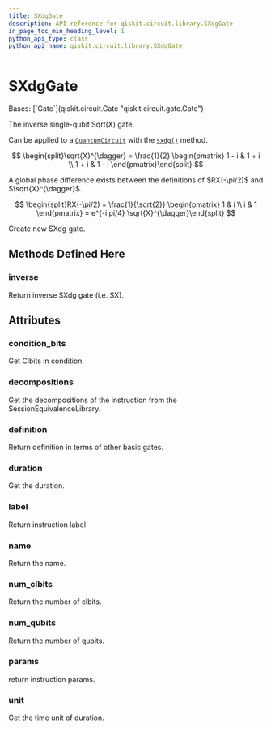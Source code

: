 ```yaml
---
title: SXdgGate
description: API reference for qiskit.circuit.library.SXdgGate
in_page_toc_min_heading_level: 1
python_api_type: class
python_api_name: qiskit.circuit.library.SXdgGate
---
```


# SXdgGate

<Class id="qiskit.circuit.library.SXdgGate" isDedicatedPage={true} github="https://github.com/qiskit/qiskit/tree/stable/0.24/qiskit/circuit/library/standard_gates/sx.py" signature="SXdgGate(label=None)" modifiers="class">
  Bases: [`Gate`](qiskit.circuit.Gate "qiskit.circuit.gate.Gate")

  The inverse single-qubit Sqrt(X) gate.

  Can be applied to a [`QuantumCircuit`](qiskit.circuit.QuantumCircuit "qiskit.circuit.QuantumCircuit") with the [`sxdg()`](qiskit.circuit.QuantumCircuit#sxdg "qiskit.circuit.QuantumCircuit.sxdg") method.

$$
\begin{split}\sqrt{X}^{\dagger} = \frac{1}{2} \begin{pmatrix}
1 - i & 1 + i \\
1 + i & 1 - i
\end{pmatrix}\end{split}
$$

  <Admonition title="Note" type="note">
    A global phase difference exists between the definitions of $RX(-\pi/2)$ and $\sqrt{X}^{\dagger}$.

$$
\begin{split}RX(-\pi/2) = \frac{1}{\sqrt{2}} \begin{pmatrix}
1 & i \\
i & 1
\end{pmatrix}
= e^{-i pi/4} \sqrt{X}^{\dagger}\end{split}
$$
  </Admonition>

  Create new SXdg gate.

  ## Methods Defined Here

  <span id="qiskit-circuit-library-sxdggate-inverse" />

  ### inverse

  <Function id="qiskit.circuit.library.SXdgGate.inverse" signature="SXdgGate.inverse()">
    Return inverse SXdg gate (i.e. SX).
  </Function>

  ## Attributes

  ### condition\_bits

  <Attribute id="qiskit.circuit.library.SXdgGate.condition_bits">
    Get Clbits in condition.
  </Attribute>

  ### decompositions

  <Attribute id="qiskit.circuit.library.SXdgGate.decompositions">
    Get the decompositions of the instruction from the SessionEquivalenceLibrary.
  </Attribute>

  ### definition

  <Attribute id="qiskit.circuit.library.SXdgGate.definition">
    Return definition in terms of other basic gates.
  </Attribute>

  ### duration

  <Attribute id="qiskit.circuit.library.SXdgGate.duration">
    Get the duration.
  </Attribute>

  ### label

  <Attribute id="qiskit.circuit.library.SXdgGate.label">
    Return instruction label
  </Attribute>

  ### name

  <Attribute id="qiskit.circuit.library.SXdgGate.name">
    Return the name.
  </Attribute>

  ### num\_clbits

  <Attribute id="qiskit.circuit.library.SXdgGate.num_clbits">
    Return the number of clbits.
  </Attribute>

  ### num\_qubits

  <Attribute id="qiskit.circuit.library.SXdgGate.num_qubits">
    Return the number of qubits.
  </Attribute>

  ### params

  <Attribute id="qiskit.circuit.library.SXdgGate.params">
    return instruction params.
  </Attribute>

  ### unit

  <Attribute id="qiskit.circuit.library.SXdgGate.unit">
    Get the time unit of duration.
  </Attribute>
</Class>

